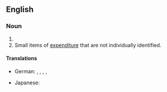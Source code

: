 ==English==

===Noun===
{{head|en|noun plural form}}

# {{plural of|incidental|lang=en}}
# Small items of [[expenditure]] that are not individually identified.

====Translations====
{{trans-top|small items that are not individually identified}}
* German: {{t|de|Kleinmaterial|n}}, {{t|de|Kleinkram|m}}, {{t|de|Nebenausgaben|f}}, {{t|de|unvorhergesehene Ausgaben|f}}, {{t|de|Verbrauchsmaterial|n}}
{{trans-mid}}
* Japanese: {{t|ja|雑費|tr=Zappi}}
{{trans-bottom}}